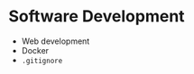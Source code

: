 # Software Development

- <Link to="./web">Web development</Link>
- <Link to="./docker">Docker</Link>
- <Link to="./gitignore"><code>.gitignore</code></Link>

